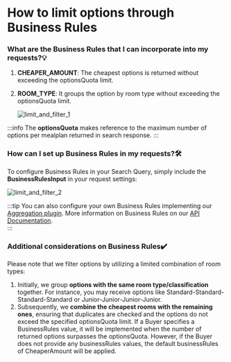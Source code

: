 ﻿---
sidebar_position: 3
---

# How to limit options through Business Rules

### What are the Business Rules that I can incorporate into my requests?💡
1. **CHEAPER_AMOUNT**: The cheapest options is returned without exceeding the optionsQuota limit.
1. **ROOM_TYPE**: It groups the option by room type without exceeding the optionsQuota limit.

	![limit_and_filter_1](https://storage.travelgate.com/kbase/limit_and_filter_1.jpg)

:::info
The **optionsQuota** makes reference to the maximum number of options per mealplan returned in search response.
:::

### How can I set up Business Rules in my requests?🛠️
To configure Business Rules in your Search Query, simply include the **BusinessRulesInput** in your request settings:
 
![limit_and_filter_2](https://storage.travelgate.com/kbase/limit_and_filter_2.jpg)

:::tip 
You can also configure your own Business Rules implementing our [Aggregation plugin](/docs/apis/for-buyers/hotel-x-pull-buyers-api/plugins/overview).  More information on Business Rules on our [API Documentation](/docs/apis/for-buyers/hotel-x-pull-buyers-api/quickstart).  
:::

### Additional considerations on Business Rules✔️
Please note that we filter options by utilizing a limited combination of room types:

1. Initially, we group **options with the same room type/classification** together. For instance, you may receive options like Standard-Standard-Standard-Standard or Junior-Junior-Junior-Junior.
1. Subsequently, we **combine the cheapest rooms with the remaining ones**, ensuring that duplicates are checked and the options do not exceed the specified optionsQuota limit.
If a Buyer specifies a BusinessRules value, it will be implemented when the number of returned options surpasses the optionsQuota. However, if the Buyer does not provide any businessRules values, the default businessRules of CheaperAmount will be applied.

 

<TipContactCustomerCare/>

